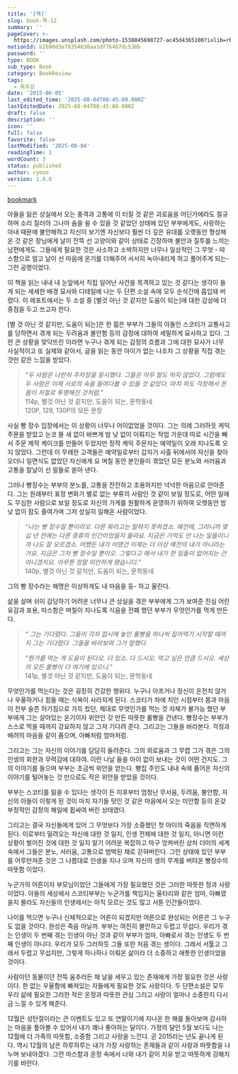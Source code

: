 ```yaml
---
title: '[책]'
slug: book-책-12
summary: ''
pageCover: >-
  https://images.unsplash.com/photo-1538045698727-ac45d4365100?ixlib=rb-4.0.3&q=85&fm=jpg&crop=entropy&cs=srgb
notionId: b2b90d3e79354630aa1df76467dc530b
password: ''
type: BOOK
sub_type: Book
category: BookReview
tags:
  - 독후감
date: '2015-06-05'
last_edited_time: '2025-08-04T08:45:00.000Z'
lastEditedDate: 2025-08-04T08:45:00.000Z
draft: false
description: ''
icon: ''
full: false
favorite: false
lastModified: '2025-08-04'
readingTime: 1
wordCount: 3
status: published
author: ryoon
version: 1.0.0
---
```


[bookmark](https://www.aladin.co.kr/shop/wproduct.aspx?ISBN=8954624863&start=pnaver_02)


아들을 잃은 상실에서 오는 충격과 고통에 이 터질 것 같은 괴로움을 어딘가에라도 절규하며 소리 질러야 그나마 숨을 쉴 수 있을 것 같았던 상태에 있던 부부에게도, 사랑하는 아내 때문에 불안해하고 자신이 보기엔 자신보다 훨씬 더 깊은 유대를 오랫동안 형성해 온 것 같은 장님에게 날이 잔뜩 선 고양이와 같이 상태로 긴장하며 불안과 질투를 느끼는 남편에게도. 그들에게 필요한 것은 사소하고 소박하지만 너무나 일상적인 그 무엇 - 따스함으로 얼고 날이 선 마음에 온기를 더해주어 서서히 녹아내리게 하고 풀어주게 되는- 그런 공명이었다.


이 책을 읽는 내내 내 눈앞에서 직접 일어난 사건을 목격하고 있는 것 같다는 생각이 들게 되는 세세한 배경 묘사와 디테일에 나는 두 단편 소설 속에 모두 순식간에 흡입돼 버렸다. 이 레포트에서는 두 소설 중 [별것 아닌 것 같지만 도움이 되는]에 대한 감상에 더 중점을 두고 쓰고자 한다.


[별 것 아닌 것 같지만, 도움이 되는]은 한 젊은 부부가 그들의 아들인 스코티가 교통사고를 당하면서 겪게 되는 두려움과 불안함 등의 감정에 대하여 세밀하게 묘사하고 있다. 그런 큰 상황을 맞닥뜨린 이라면 누구나 겪게 되는 감정의 흐름과 그에 대한 묘사가 너무 사실적이고 또 실제와 같아서, 글을 읽는 동안 아이가 없는 나조차 그 상황을 직접 겪는 것만 같은 느낌을 받았다.

> _“두 사람은 나란히 주차장을 응시했다. 그들은 아무 말도 하지 않았다. 그럼에도 두 사람은 이제 서로의 속을 들여다볼 수 있을 것 같았다. 마치 하도 걱정해서 온몸이 저절로 투명해진 것처럼.”_  
> 114p, 별것 아닌 것 같지만, 도움이 되는, 문학동네  
> 120P, 129, 130P의 모든 문장

사실 빵 장수 입장에서는 이 상황이 너무나 어이없었을 것이다. 그는 의례 그러하듯 케익 주문을 받았고 눈코 뜰 새 없이 바쁘게 밤 낮 없이 이뤄지는 작업 가운데 따로 시간을 빼서 주문 제작 케이크를 만들어 두었지만 정작 케익 주문자는 예약일이 오래 지나도록 오지 않았다. 그런데 이 무례한 고객들은 예약일로부터 갑자기 사흘 뒤에서야 자신을 찾아오더니 일면식도 없었던 자신에게 요 며칠 동안 본인들이 겪었던 모든 분노와 서러움과 고통을 칼날이 선 말들로 쏟아 낸다.


그러나 빵장수는 부부의 분노를, 고통을 잔잔하고 조용하지만 넉넉한 마음으로 안아준다. 그는 원래부터 표정 변화가 별로 없는 부류의 사람인 것 같이 보일 정도로, 어떤 일에도 무심한 사람으로 보일 정도로 자신의 가게를 원활하게 운영하기 위하여 오랫동안 밤 낮 없이 잠도 줄여가며 그저 성실히 일해온 사람이었다.

> _“나는 빵 장수일 뿐이라오. 다른 뭐라고는 말하지 못하겠소. 예전에, 그러니까 몇 십 년 전에는 다른 종류의 인간이었을지 몰라요. 지금은 기억도 안 나는 일들이니까 나도 잘 모르겠소. 어쨌든 내가 어땠건 이제는 더 이상 예전의 내가 아니라는 거요. 지금은 그저 빵 장수일 뿐이오. 그렇다고 해서 내가 한 일들이 없어지는 건 아니겠지요. 아무튼 정말 미안하게 됐습니다.”_  
> 140p, 별것 아닌 것 같지만, 도움이 되는, 문학동네  
> 

그의 빵 장수라는 해명은 이상하게도 내 마음을 둥- 하고 울린다.


삶을 살며 쉬이 감당하기 어려운 너무나 큰 상실을 겪은 부부에게 그가 보여준 진심 어린 유감과 포용, 따스함은 며칠이 지나도록 식음을 전폐 했던 부부가 무엇인가를 먹게 만든다.

> _“ 그는 기다렸다. 그들이 각자 접시에 놓인 롤빵을 하나씩 집어먹기 시작할 때까지 그는 기다렸다. 그들을 바라보며 그가 말했다._  
>   
> _“뭔가를 먹는 게 도움이 된다오. 더 있소. 다 드시오. 먹고 싶은 만큼 드시오. 세상의 모든 롤빵이 다 여기에 있으니.”_  
> 141p, 별것 아닌 것 같지만, 도움이 되는, 문학동네

무엇인가를 먹는다는 것은 굉장히 건강한 행위다. 누구나 아프거나 정신이 온전치 않거나 우울하거나 힘들 때는 식욕이 사라지게 된다. 스코티가 차에 치인 시점부터 몸과 마음이 전부 슬픈 허기짐으로 가득 찼던, 제대로 무엇인가를 먹는 것 자체가 불가능 했던 부부에게 그는 살아있는 온기이자 위안인 갓 만든 따뜻한 롤빵을 건낸다. 빵장수는 부부가 스스로 먹을 때까지 강요하지 않고 그저 기다려 준다. 그리고는 그들을 바라본다. 걱정과 배려의 마음을 같이 품으며, 아빠처럼 엄마처럼.


그리고는 그는 자신의 이야기를 담담히 들려준다. 그의 외로움과 그 무렵 그가 겪은 그의 인생의 회한과 무력감에 대하여. 이런 나날 들을 아이 없이 보내는 것이 어떤 건지도. 그의 이야기를 들으며 부부는 조금씩 위안을 얻는다. 빵집 주인도 내내 속에 품어온 자신의 이야기를 털어놓는 것 만으로도 작은 위안을 받았을 것이다.


부부는 스코티를 잃을 수 있다는 생각이 든 이후부터 엄청난 무서움, 두려움, 불안함, 자신의 아들이 이렇게 된 것이 마치 자기들 탓인 것 같은 마음에서 오는 미안함 등의 온갖 부정적인 감정의 해일에 휩싸여 버린 상태였다.


그리고는 결국 자신들에게 있어 그 무엇보다 가장 소중했던 첫 아이의 죽음을 직면하게 된다. 이로부터 밀려오는 자신에 대한 것 일지, 인생 전체에 대한 것 일지, 아니면 이런 상황이 벌어진 것에 대한 것 일지 알기 어려운 복잡하고 마구 엉켜버린 상처 더미의 세계 속에서 그들은 분노, 서러움, 고통으로 범벅된 채로 갇혀버린다. 그런 상태에 있던 부부를 어루만져준 것은 그 나름대로 인생을 지나 오며 자신의 생의 무게를 버텨온 빵장수의 따뜻함 이었다.


누군가의 어른이자 부모님이었던 그들에게 가장 필요했던 것은 그러한 따뜻한 정과 사랑이었다. 아들의 세상에서 스코티부부는 누군가를 책임지는 울타리와 같은 엄마, 아빠였을지 몰라도 자신들의 인생에서는 아직 모르는 것도 많고 서툰 인간들이었다.


나이를 먹으면 누구나 신체적으로는 어른이 되겠지만 어른으로 완성되는 어른은 그 누구도 없을 것이다. 완성은 죽음 아닐까. 부부는 여전히 불안하고 두렵고 무섭다. 우리가 겪는 인생이 두 번째 겪는 인생이 아닌 것과 같이 부부가 엄마, 아빠로서 겪는 인생도 두 번째 인생이 아니다. 우리가 모두 그러하듯 그들 또한 처음 겪는 생이다. 그래서 서툴고 그래서 두렵고 무섭지만, 그렇게 하나하나 이뤄온 삶이라 더 소중하고 애틋한 인생이었을 것이다.


사람이던 동물이던 잔뜩 움추러든 채 날을 세우고 있는 존재에게 가장 필요한 것은 사랑이다. 한 없는 우울함에 빠져있는 자들에게 필요한 것도 사랑이다. 두 단편소설은 모두 우리 삶에 필요한 그러한 작은 온정과 따뜻한 관심 그리고 사랑이 얼마나 소중한지 다시금 느낄 수 있게 해준다.


12월은 성탄절이라는 큰 이벤트도 있고 또 연말이기에 지나온 한 해를 돌아보며 감사하는 마음을 톺아볼 수 있어서 내가 꽤나 좋아하는 달이다. 가정의 달인 5월 보다도 나는 12월에 더 가족의 따뜻함, 소중함 그리고 사랑을 느낀다. 곧 2015라는 년도 끝나게 된다. 역시 12월의 남은 하루하루는 내가 가장 사랑하는 존재들과 같이 사랑과 따뜻함을 나누며 보내야겠다. 그런 따스함과 온정 속에서 너와 내가 같이 치유 받고 따뜻하게 강해지기를 바란다.

